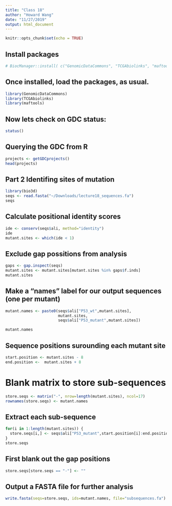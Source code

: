 ```yaml
---
title: "Class 18"
author: "Howard Wang"
date: "11/27/2019"
output: html_document
---
```


```r
knitr::opts_chunk$set(echo = TRUE)
```

## Install packages
```r
# BiocManager::install( c("GenomicDataCommons", "TCGAbiolinks", "maftools", "msa") )
```

## Once installed, load the packages, as usual.
```r
library(GenomicDataCommons)
library(TCGAbiolinks)
library(maftools)
```

## Now lets check on GDC status:
```r
status()
```

## Querying the GDC from R
```r
projects <- getGDCprojects()
head(projects)
```

## Part 2 Identifing sites of mutation

```r
library(bio3d)
seqs <- read.fasta("~/Downloads/lecture18_sequences.fa")
seqs
```

## Calculate positional identity scores
```r
ide <- conserv(seqs$ali, method="identity")
ide
mutant.sites <- which(ide < 1) 
```
## Exclude gap possitions from analysis

```r
gaps <- gap.inspect(seqs)
mutant.sites <- mutant.sites[mutant.sites %in% gaps$f.inds]
mutant.sites
```

## Make a "names" label for our output sequences (one per mutant)

```r
mutant.names <- paste0(seqs$ali["P53_wt",mutant.sites],
                       mutant.sites,
                       seqs$ali["P53_mutant",mutant.sites])

mutant.names
```

## Sequence positions surounding each mutant site
```r
start.position <- mutant.sites - 8
end.position <-  mutant.sites + 8
```

# Blank matrix to store sub-sequences
```r
store.seqs <- matrix("-", nrow=length(mutant.sites), ncol=17)
rownames(store.seqs) <- mutant.names
```

## Extract each sub-sequence
```r
for(i in 1:length(mutant.sites)) {
  store.seqs[i,] <- seqs$ali["P53_mutant",start.position[i]:end.position[i]]
}
store.seqs
```

## First blank out the gap positions 
```r
store.seqs[store.seqs == "-"] <- ""
```

## Output a FASTA file for further analysis
```r
write.fasta(seqs=store.seqs, ids=mutant.names, file="subsequences.fa")
```
































































































































































